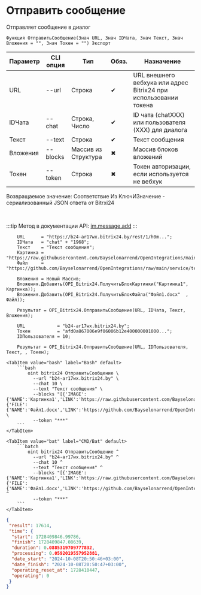 ﻿---
sidebar_position: 1
---


# Отправить сообщение
 Отправляет сообщение в диалог



`Функция ОтправитьСообщение(Знач URL, Знач IDЧата, Знач Текст, Знач Вложения = "", Знач Токен = "") Экспорт`

  | Параметр | CLI опция | Тип | Обяз. | Назначение |
  |-|-|-|-|-|
  | URL | --url | Строка | &#x2714; | URL внешнего вебхука или адрес Bitrix24 при использовании токена |
  | IDЧата | --chat | Строка, Число | &#x2714; | ID чата (chatXXX) или пользователя (XXX) для диалога |
  | Текст | --text | Строка | &#x2714; | Текст сообщения |
  | Вложения | --blocks | Массив из Структура | &#x2716; | Массив блоков вложений |
  | Токен | --token | Строка | &#x2716; | Токен авторизации, если используется не вебхук |

  
  Возвращаемое значение:   Соответствие Из КлючИЗначение - сериализованный JSON ответа от Bitrxi24

<br/>

:::tip
Метод в документации API: [im.message.add](https://dev.1c-bitrix.ru/learning/course/?COURSE_ID=93&LESSON_ID=12115)
:::
<br/>



```bsl title="Пример использования для 1С:Предприятие/OneScript"
    URL      = "https://b24-ar17wx.bitrix24.by/rest/1/h0m...";
    IDЧата   = "chat" + "1968";
    Текст    = "Текст сообщения";
    Картинка = "https://raw.githubusercontent.com/Bayselonarrend/OpenIntegrations/main/service/test_data/picture.jpg";
    Файл     = "https://github.com/Bayselonarrend/OpenIntegrations/raw/main/service/test_data/document.docx";

    Вложения = Новый Массив;
    Вложения.Добавить(OPI_Bitrix24.ПолучитьБлокКартинки("Картинка1", Картинка));
    Вложения.Добавить(OPI_Bitrix24.ПолучитьБлокФайла("Файл1.docx"  , Файл));

    Результат = OPI_Bitrix24.ОтправитьСообщение(URL, IDЧата, Текст, Вложения);

    URL            = "b24-ar17wx.bitrix24.by";
    Токен          = "afd0a867006e9f06006b12e400000001000...";
    IDПользователя = 10;

    Результат = OPI_Bitrix24.ОтправитьСообщение(URL, IDПользователя, Текст, , Токен);
```
    

 <Tabs>
  
    <TabItem value="bash" label="Bash" default>
        ```bash
            oint bitrix24 ОтправитьСообщение \
              --url "b24-ar17wx.bitrix24.by" \
              --chat 10 \
              --text "Текст сообщения" \
              --blocks "[{'IMAGE':{'NAME':'Картинка1','LINK':'https://raw.githubusercontent.com/Bayselonarrend/OpenIntegrations/main/service/test_data/picture.jpg'}},{'FILE':{'NAME':'Файл1.docx','LINK':'https://github.com/Bayselonarrend/OpenIntegrations/raw/main/service/test_data/document.docx'}}]" \
              --token "***"
        ```
    </TabItem>
  
    <TabItem value="bat" label="CMD/Bat" default>
        ```batch
            oint bitrix24 ОтправитьСообщение ^
              --url "b24-ar17wx.bitrix24.by" ^
              --chat 10 ^
              --text "Текст сообщения" ^
              --blocks "[{'IMAGE':{'NAME':'Картинка1','LINK':'https://raw.githubusercontent.com/Bayselonarrend/OpenIntegrations/main/service/test_data/picture.jpg'}},{'FILE':{'NAME':'Файл1.docx','LINK':'https://github.com/Bayselonarrend/OpenIntegrations/raw/main/service/test_data/document.docx'}}]" ^
              --token "***"
        ```
    </TabItem>
</Tabs>


```json title="Результат"
{
 "result": 17614,
 "time": {
  "start": 1728409846.99786,
  "finish": 1728409847.08639,
  "duration": 0.0885319709777832,
  "processing": 0.0592019557952881,
  "date_start": "2024-10-08T20:50:46+03:00",
  "date_finish": "2024-10-08T20:50:47+03:00",
  "operating_reset_at": 1728410447,
  "operating": 0
 }
}
```
